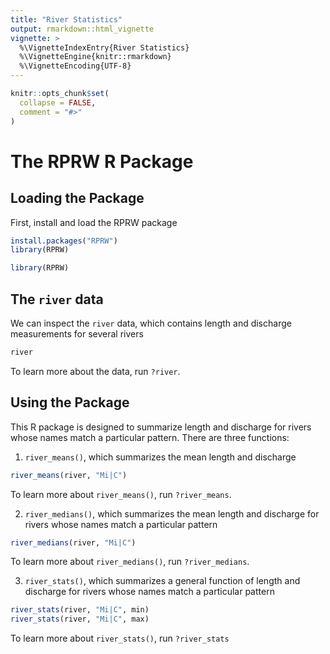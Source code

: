 ```yaml
---
title: "River Statistics"
output: rmarkdown::html_vignette
vignette: >
  %\VignetteIndexEntry{River Statistics}
  %\VignetteEngine{knitr::rmarkdown}
  %\VignetteEncoding{UTF-8}
---
```


```r
knitr::opts_chunk$set(
  collapse = FALSE,
  comment = "#>"
)
```

# The RPRW R Package

## Loading the Package

First, install and load the RPRW package
```r
install.packages("RPRW")
library(RPRW)
```

```r
library(RPRW)
```

## The `river` data

We can inspect the `river` data, which contains length and discharge measurements for several rivers
```r
river
```

To learn more about the data, run `?river`.

## Using the Package

This R package is designed to summarize length and discharge for rivers whose names match a particular pattern. There are three functions:

1. `river_means()`, which summarizes the mean length and discharge
```r
river_means(river, "Mi|C")
```

To learn more about `river_means()`, run `?river_means`.

2. `river_medians()`, which summarizes the mean length and discharge for rivers whose names match a particular pattern
```r
river_medians(river, "Mi|C")
```

To learn more about `river_medians()`, run `?river_medians`.

3. `river_stats()`, which summarizes a general function of length and discharge for rivers whose names match a particular pattern
```r
river_stats(river, "Mi|C", min)
river_stats(river, "Mi|C", max)
```

To learn more about `river_stats()`, run `?river_stats`
